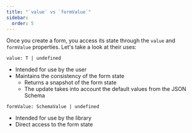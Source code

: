 ```yaml
---
title: "`value` vs `formValue`"
sidebar:
  order: 5
---
```


Once you create a form, you access its state through the `value` and `formValue` properties.
Let's take a look at their uses:

`value: T | undefined`

- Intended for use by the user
- Maintains the consistency of the form state
  - Returns a snapshot of the form state
  - The update takes into account the default values from the JSON Schema

`formValue: SchemaValue | undefined`

- Intended for use by the library
- Direct access to the form state
